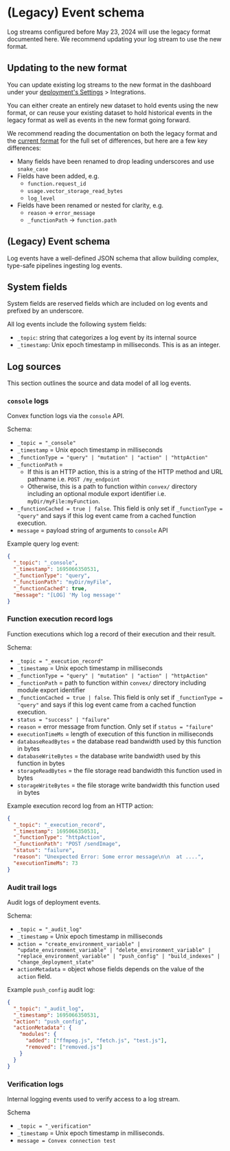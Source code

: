 # (Legacy) Event schema

<Admonition type="info">
  Log streams configured before May 23, 2024 will use the legacy format
  documented here. We recommend updating your log stream to use the new format.
</Admonition>

## Updating to the new format

You can update existing log streams to the new format in the dashboard under
your [deployment's Settings](https://dashboard.convex.dev/deployment/settings) >
Integrations.

You can either create an entirely new dataset to hold events using the new
format, or can reuse your existing dataset to hold historical events in the
legacy format as well as events in the new format going forward.

We recommend reading the documentation on both the legacy format and the
[current format](/docs/production/integrations/log-streams/log-streams.mdx#log-event-schema)
for the full set of differences, but here are a few key differences:

- Many fields have been renamed to drop leading underscores and use `snake_case`
- Fields have been added, e.g.
  - `function.request_id`
  - `usage.vector_storage_read_bytes`
  - `log_level`
- Fields have been renamed or nested for clarity, e.g.
  - `reason` -> `error_message`
  - `_functionPath` -> `function.path`

## (Legacy) Event schema

Log events have a well-defined JSON schema that allow building complex,
type-safe pipelines ingesting log events.

## System fields

System fields are reserved fields which are included on log events and prefixed
by an underscore.

All log events include the following system fields:

- `_topic`: string that categorizes a log event by its internal source
- `_timestamp`: Unix epoch timestamp in milliseconds. This is as an integer.

## Log sources

This section outlines the source and data model of all log events.

### `console` logs

Convex function logs via the `console` API.

Schema:

- `_topic = "_console"`
- `_timestamp` = Unix epoch timestamp in milliseconds
- `_functionType = "query" | "mutation" | "action" | "httpAction"`
- `_functionPath` =
  - If this is an HTTP action, this is a string of the HTTP method and URL
    pathname i.e. `POST /my_endpoint`
  - Otherwise, this is a path to function within `convex/` directory including
    an optional module export identifier i.e. `myDir/myFile:myFunction`.
- `_functionCached = true | false`. This field is only set if
  `_functionType = "query"` and says if this log event came from a cached
  function execution.
- `message` = payload string of arguments to `console` API

Example query log event:

```json
{
  "_topic": "_console",
  "_timestamp": 1695066350531,
  "_functionType": "query",
  "_functionPath": "myDir/myFile",
  "_functionCached": true,
  "message": "[LOG] 'My log message'"
}
```

### Function execution record logs

Function executions which log a record of their execution and their result.

Schema:

- `_topic = "_execution_record"`
- `_timestamp` = Unix epoch timestamp in milliseconds
- `_functionType = "query" | "mutation" | "action" | "httpAction"`
- `_functionPath` = path to function within `convex/` directory including module
  export identifier
- `_functionCached = true | false`. This field is only set if
  `_functionType = "query"` and says if this log event came from a cached
  function execution.
- `status = "success" | "failure"`
- `reason` = error message from function. Only set if `status = "failure"`
- `executionTimeMs` = length of execution of this function in milliseconds
- `databaseReadBytes` = the database read bandwidth used by this function in
  bytes
- `databaseWriteBytes` = the database write bandwidth used by this function in
  bytes
- `storageReadBytes` = the file storage read bandwidth this function used in
  bytes
- `storageWriteBytes` = the file storage write bandwidth this function used in
  bytes

Example execution record log from an HTTP action:

```json
{
  "_topic": "_execution_record",
  "_timestamp": 1695066350531,
  "_functionType": "httpAction",
  "_functionPath": "POST /sendImage",
  "status": "failure",
  "reason": "Unexpected Error: Some error message\n\n  at ....",
  "executionTimeMs": 73
}
```

### Audit trail logs

Audit logs of deployment events.

Schema:

- `_topic = "_audit_log"`
- `_timestamp` = Unix epoch timestamp in milliseconds
- `action = "create_environment_variable" | "update_environment_variable" | "delete_environment_variable" | "replace_environment_variable" | "push_config" | "build_indexes" | "change_deployment_state"`
- `actionMetadata` = object whose fields depends on the value of the `action`
  field.

Example `push_config` audit log:

```json
{
  "_topic": "_audit_log",
  "_timestamp": 1695066350531,
  "action": "push_config",
  "actionMetadata": {
    "modules": {
      "added": ["ffmpeg.js", "fetch.js", "test.js"],
      "removed": ["removed.js"]
    }
  }
}
```

### Verification logs

Internal logging events used to verify access to a log stream.

Schema

- `_topic = "_verification"`
- `_timestamp` = Unix epoch timestamp in milliseconds.
- `message = Convex connection test`
